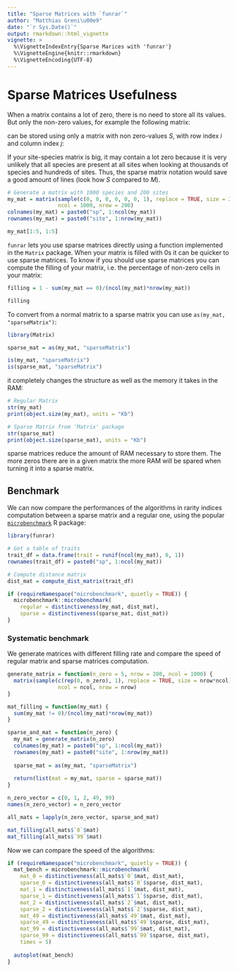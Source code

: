 ```yaml
---
title: "Sparse Matrices with `funrar`"
author: "Matthias Greni\u00e9"
date: "`r Sys.Date()`"
output: rmarkdown::html_vignette
vignette: >
  %\VignetteIndexEntry{Sparse Marices with 'funrar'}
  %\VignetteEngine{knitr::rmarkdown}
  %\VignetteEncoding{UTF-8}
---
```


# Sparse Matrices Usefulness

When a matrix contains a lot of zero, there is no need to store all its values. But only the non-zero values, for example the following matrix:

\begin{equation}
  M =
    \bordermatrix{
             ~      & \text{sp. A} & \text{sp. B} & {sp. C} \cr
      \text{site 1} & 1 & 0 & 0 \cr
      \text{site 2} & 0 & 1 & 1 \cr
      \text{site 3} & 0 & 1 & 0 \cr}
\end{equation}

can be stored using only a matrix with non zero-values $S$, with row index $i$ and column index $j$:

\begin{equation}
  S =
    \begin{matrix}
            i       &       j       & \text{value} \\
      \text{site 1} & \text{sp. A} & 1 \\
      \text{site 2} & \text{sp. B} & 1 \\
      \text{site 3} & \text{sp. B} & 1 \\
      \text{site 2} & \text{sp. C} & 1
    \end{matrix}
\end{equation}

If your site-species matrix is big, it may contain a lot zero because it is very unlikely that all species are present at all sites when looking at thousands of species and hundreds of sites. Thus, the sparse matrix notation would save a good amount of lines (look how $S$ compared to $M$).

```r
# Generate a matrix with 1000 species and 200 sites
my_mat = matrix(sample(c(0, 0, 0, 0, 0, 0, 1), replace = TRUE, size = 200000),
                ncol = 1000, nrow = 200)
colnames(my_mat) = paste0("sp", 1:ncol(my_mat))
rownames(my_mat) = paste0("site", 1:nrow(my_mat))

my_mat[1:5, 1:5]
```

`funrar` lets you use sparse matrices directly using a function implemented in the `Matrix` package. When your matrix is filled with 0s it can be quicker to use sparse matrices. To know if you should use sparse matrices you can compute the filling of your matrix, i.e. the percentage of non-zero cells in your matrix:

```r
filling = 1 - sum(my_mat == 0)/(ncol(my_mat)*nrow(my_mat))

filling
```

To convert from a normal matrix to a sparse matrix you can use `as(my_mat, "sparseMatrix")`:

```r
library(Matrix)

sparse_mat = as(my_mat, "sparseMatrix")

is(my_mat, "sparseMatrix")
is(sparse_mat, "sparseMatrix")
```

it completely changes the structure as well as the memory it takes in the RAM:

```r
# Regular Matrix
str(my_mat)
print(object.size(my_mat), units = "Kb")

# Sparse Matrix from 'Matrix' package
str(sparse_mat)
print(object.size(sparse_mat), units = "Kb")
```

sparse matrices reduce the amount of RAM necessary to store them. The more zeros there are in a given matrix the more RAM will be spared when turning it into a sparse matrix.



## Benchmark

We can now compare the performances of the algorithms in rarity indices computation between a sparse matrix and a regular one, using the popular [`microbenchmark`](https://cran.r-project.org/package=microbenchmark) R package:

```r
library(funrar)

# Get a table of traits
trait_df = data.frame(trait = runif(ncol(my_mat), 0, 1))
rownames(trait_df) = paste0("sp", 1:ncol(my_mat))

# Compute distance matrix
dist_mat = compute_dist_matrix(trait_df)

if (requireNamespace("microbenchmark", quietly = TRUE)) {
  microbenchmark::microbenchmark(
    regular = distinctiveness(my_mat, dist_mat),
    sparse = distinctiveness(sparse_mat, dist_mat))
}
```


### Systematic benchmark

We generate matrices with different filling rate and compare the speed of regular matrix and sparse matrices computation.

```r
generate_matrix = function(n_zero = 5, nrow = 200, ncol = 1000) {
  matrix(sample(c(rep(0, n_zero), 1), replace = TRUE, size = nrow*ncol),
                ncol = ncol, nrow = nrow)
}

mat_filling = function(my_mat) {
  sum(my_mat != 0)/(ncol(my_mat)*nrow(my_mat))
}

sparse_and_mat = function(n_zero) {
  my_mat = generate_matrix(n_zero)
  colnames(my_mat) = paste0("sp", 1:ncol(my_mat))
  rownames(my_mat) = paste0("site", 1:nrow(my_mat))
  
  sparse_mat = as(my_mat, "sparseMatrix")
  
  return(list(mat = my_mat, sparse = sparse_mat))
}

n_zero_vector = c(0, 1, 2, 49, 99)
names(n_zero_vector) = n_zero_vector

all_mats = lapply(n_zero_vector, sparse_and_mat)

mat_filling(all_mats$`0`$mat)
mat_filling(all_mats$`99`$mat)
```

Now we can compare the speed of the algorithms:

```r
if (requireNamespace("microbenchmark", quietly = TRUE)) {
  mat_bench = microbenchmark::microbenchmark(
    mat_0 = distinctiveness(all_mats$`0`$mat, dist_mat),
    sparse_0 = distinctiveness(all_mats$`0`$sparse, dist_mat),
    mat_1 = distinctiveness(all_mats$`1`$mat, dist_mat),
    sparse_1 = distinctiveness(all_mats$`1`$sparse, dist_mat),
    mat_2 = distinctiveness(all_mats$`2`$mat, dist_mat),
    sparse_2 = distinctiveness(all_mats$`2`$sparse, dist_mat),
    mat_49 = distinctiveness(all_mats$`49`$mat, dist_mat),
    sparse_49 = distinctiveness(all_mats$`49`$sparse, dist_mat),
    mat_99 = distinctiveness(all_mats$`99`$mat, dist_mat),
    sparse_99 = distinctiveness(all_mats$`99`$sparse, dist_mat),
    times = 5)
  
  autoplot(mat_bench)
}
```

